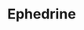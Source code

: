 ---
title: Ephedrine
aka:
  - (1R,2S)-2-methylamino-1-phenylpropan-1-ol
  - Epitonin
duration_chart_title: Oral Duration of Ephedrine
duration_chart:
  total: 2–5 hours
  onset: 1 hour
  coming_up: 1 hour
  plateau: 1 hour
  coming_down: 1 hour
positive_effects: euphoria, stimulation, increased sociability
neutral_effects: decreased appetite, increased heart rate
negative_effects: muscle tension, insomnia, anxiety
image_location: /src/assets/Images/Ephedrine/Ephedrine (structural formula).png
dosage_table:
  title: Oral Dosage of Ephedrine
  threshold: 5 mg
  light: 10 mg
  common: 20 mg
  strong: 30 mg
  heavy: 50+ mg
--- 